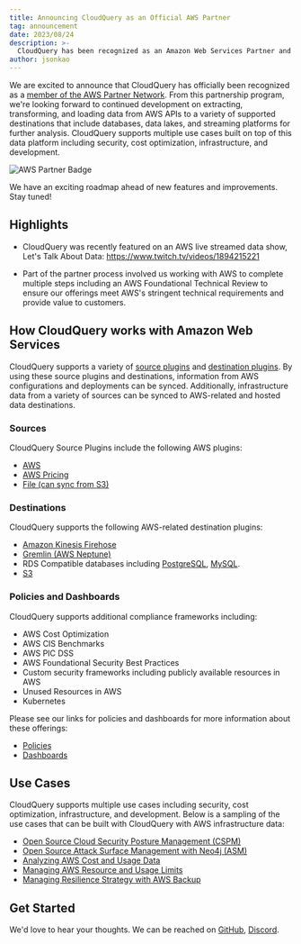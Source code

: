 ```yaml
---
title: Announcing CloudQuery as an Official AWS Partner
tag: announcement
date: 2023/08/24
description: >-
  CloudQuery has been recognized as an Amazon Web Services Partner and validated via a foundational technical review.  This Partner program will enable CloudQuery to build and service more customer needs including security, cost optimization, infrastructure, and development.
author: jsonkao
---
```



<BlogHeader/>

We are excited to announce that CloudQuery has officially been recognized as a [member of the AWS Partner Network](https://partners.amazonaws.com/partners/0010h00001kNW07AAG).  From this partnership program, we're looking forward to continued development on extracting, transforming, and loading data from AWS APIs to a variety of supported destinations that include databases, data lakes, and streaming platforms for further analysis.  CloudQuery supports multiple use cases built on top of this data platform including security, cost optimization, infrastructure, and development.

![AWS Partner Badge](/images/blog/announcing-aws-partnership/partnerbadge.png)

We have an exciting roadmap ahead of new features and improvements.  Stay tuned!

## Highlights

* CloudQuery was recently featured on an AWS live streamed data show, Let's Talk About Data: https://www.twitch.tv/videos/1894215221

* Part of the partner process involved us working with AWS to complete multiple steps including an AWS Foundational Technical Review to ensure our offerings meet AWS's stringent technical requirements and provide value to customers. 

## How CloudQuery works with Amazon Web Services

CloudQuery supports a variety of [source plugins](https://www.cloudquery.io/docs/plugins/sources/overview) and [destination plugins](https://www.cloudquery.io/docs/plugins/destinations/overview).  By using these source plugins and destinations, information from AWS configurations and deployments can be synced.  Additionally, infrastructure data from a variety of sources can be synced to AWS-related and hosted data destinations.

### Sources

CloudQuery Source Plugins include the following AWS plugins:

* [AWS](https://www.cloudquery.io/docs/plugins/sources/aws/overview)
* [AWS Pricing](https://www.cloudquery.io/docs/plugins/sources/awspricing/overview)
* [File (can sync from S3)](https://www.cloudquery.io/docs/plugins/sources/file/overview)

### Destinations

CloudQuery supports the following AWS-related destination plugins:

* [Amazon Kinesis Firehose](https://www.cloudquery.io/docs/plugins/destinations/firehose/overview)
* [Gremlin (AWS Neptune)](https://www.cloudquery.io/docs/plugins/destinations/gremlin/overview)
* RDS Compatible databases including [PostgreSQL](https://www.cloudquery.io/docs/plugins/destinations/postgresql/overview), [MySQL](https://www.cloudquery.io/docs/plugins/destinations/mysql/overview).
* [S3](https://www.cloudquery.io/docs/plugins/destinations/s3/overview)

### Policies and Dashboards

CloudQuery supports additional compliance frameworks including:
* AWS Cost Optimization
* AWS CIS Benchmarks
* AWS PIC DSS
* AWS Foundational Security Best Practices
* Custom security frameworks including publicly available resources in AWS
* Unused Resources in AWS
* Kubernetes 

Please see our links for policies and dashboards for more information about these offerings:
* [Policies](https://www.cloudquery.io/docs/core-concepts/policies)
* [Dashboards](https://www.cloudquery.io/docs/core-concepts/dashboards)

## Use Cases

CloudQuery supports multiple use cases including security, cost optimization, infrastructure, and development.  Below is a sampling of the use cases that can be built with CloudQuery with AWS infrastructure data:

* [Open Source Cloud Security Posture Management (CSPM)](https://www.cloudquery.io/how-to-guides/open-source-cspm)
* [Open Source Attack Surface Management with Neo4j (ASM)](https://www.cloudquery.io/how-to-guides/attack-surface-management-with-graph)
* [Analyzing AWS Cost and Usage Data](https://www.cloudquery.io/how-to-guides/query-aws-cost-and-usage-athena)
* [Managing AWS Resource and Usage Limits](https://www.cloudquery.io/how-to-guides/aws-resource-limits-and-service-quotas)
* [Managing Resilience Strategy with AWS Backup](https://www.cloudquery.io/how-to-guides/manage-resilience-with-aws-backup)

## Get Started

We'd love to hear your thoughts.  We can be reached on [GitHub](https://github.com/cloudquery/cloudquery/issues), [Discord](https://www.cloudquery.io/discord).